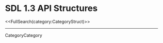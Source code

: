 <!-- #master-page:CategoryTemplate -->
<!-- #master-date:Unknown-Date -->
<!-- format wiki -->
<!-- language en -->

= SDL 1.3 API Structures =

<<FullSearch(category:CategoryStruct)>>

----
CategoryCategory
